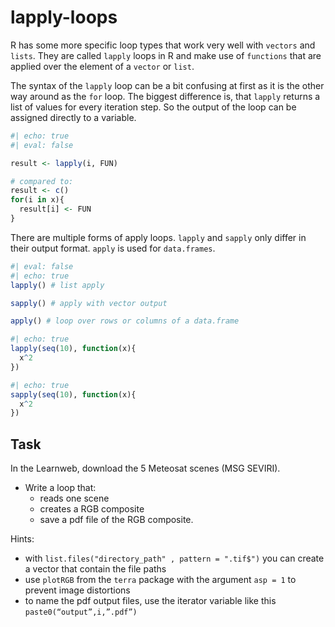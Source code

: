 # lapply-loops

R has some more specific loop types that work very well with `vectors` and `lists`. They are called `lapply` loops in R and make use of `functions` that are applied over the element of a `vector` or `list`.

The syntax of the `lapply` loop can be a bit confusing at first as it is the other way around as the `for` loop.
The biggest difference is, that `lapply` returns a list of values for every iteration step. So the output of the loop can be assigned directly to a variable.

```r
#| echo: true
#| eval: false

result <- lapply(i, FUN)

# compared to:
result <- c()
for(i in x){
  result[i] <- FUN
}
```



There are multiple forms of apply loops. `lapply` and `sapply` only differ in their output format. `apply` is used for `data.frames`.


```r
#| eval: false
#| echo: true
lapply() # list apply

sapply() # apply with vector output

apply() # loop over rows or columns of a data.frame
```



```r
#| echo: true
lapply(seq(10), function(x){
  x^2
})
```


```r
#| echo: true
sapply(seq(10), function(x){
  x^2
})
```






:::{.callout-important}
## Task

In the Learnweb, download the 5 Meteosat scenes (MSG SEVIRI). 

* Write a loop that:
  * reads one scene
  * creates a RGB composite
  * save a pdf file of the RGB composite.

:::


Hints:

* with `list.files("directory_path" , pattern = ".tif$")` you can create a vector that contain the file paths
* use `plotRGB` from the `terra` package with the argument `asp = 1` to prevent image distortions
* to name the pdf output files, use the iterator variable like this `paste0(“output”,i,”.pdf”)`







